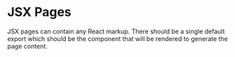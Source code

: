 
# JSX Pages

JSX pages can contain any React markup.  There should be a single default
export which should be the component that will be rendered to generate the
page content.

<Example
  Component={JsxComp}
  code={JsxCode}
/>